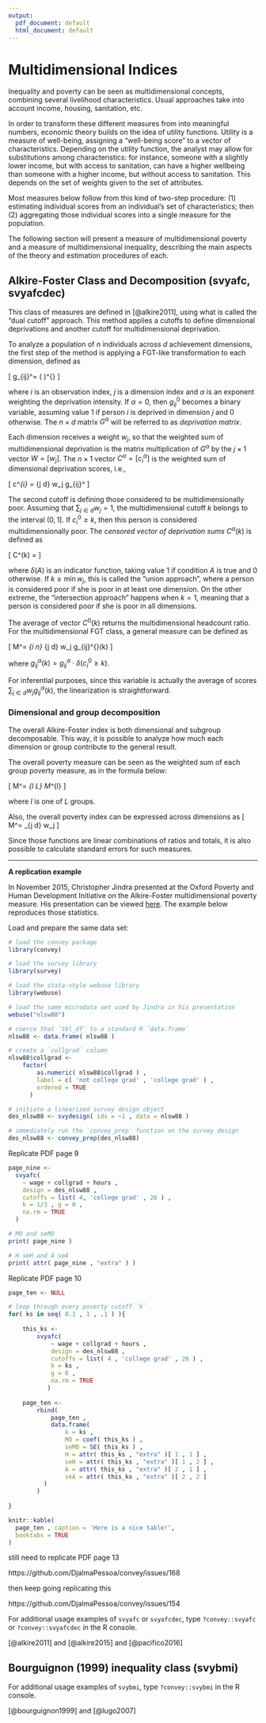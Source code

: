 ```yaml
---
output:
  pdf_document: default
  html_document: default
---
```

# Multidimensional Indices {#multidimensional}

Inequality and poverty can be seen as multidimensional concepts, combining several livelihood characteristics. Usual approaches take into account income, housing, sanitation, etc. 

In order to transform these different measures from into meaningful numbers, economic theory builds on the idea of utility functions. Utility is a measure of well-being, assigning a "well-being score" to a vector of characteristics. Depending on the utility function, the analyst may allow for substitutions among characteristics: for instance, someone with a slightly lower income, but with access to sanitation, can have a higher wellbeing than someone with a higher income, but without access to sanitation. This depends on the set of weights given to the set of attributes.

Most measures below follow from this kind of two-step procedure: (1) estimating individual scores from an individual's set of characteristics; then (2) aggregating those individual scores into a single measure for the population.

The following section will present a measure of multidimensional poverty and a measure of multidimensional inequality, describing the main aspects of the theory and estimation procedures of each.

## Alkire-Foster Class and Decomposition (svyafc, svyafcdec)

This class of measures are defined in [@alkire2011], using what is called the "dual cutoff" approach. This method applies a cutoffs to define dimensional deprivations and another cutoff for multidimensional deprivation. 

To analyze a population of $n$ individuals across $d$ achievement dimensions, the first step of the method is applying a FGT-like transformation to each dimension, defined as

\[
g_{ij}^\alpha = \bigg( \frac{ z_j - x_{ij} }{ z_j } \bigg)^{\alpha}
\]

where $i$ is an observation index, $j$ is a dimension index and $\alpha$ is an exponent weighting the deprivation intensity. If $\alpha=0$, then $g_{ij}^0$ becomes a binary variable, assuming value $1$ if person $i$ is deprived in dimension $j$ and $0$ otherwise. The $n \times d$ matrix $G^\alpha$ will be referred to as *deprivation matrix*.

Each dimension receives a weight $w_j$, so that the weighted sum of multidimensional deprivation is the matrix multiplication of $G^\alpha$ by the $j \times 1$ vector $W = [w_j]$. The $n \times 1$ vector $C^\alpha = [c^\alpha_i]$ is the weighted sum of dimensional deprivation scores, i.e.,

\[
c^\alpha_{i} = \sum_{j \in d} w_j g_{ij}^\alpha
\]

The second cutoff is defining those considered to be multidimensionally poor. Assuming that $\sum_{j \in d} w_j = 1$, the multidimensional cutoff $k$ belongs to the interval $(0,1]$. If $c^0_{i} \geqslant k$, then this person is considered multidimensionally poor. The *censored vector of deprivation sums* $C^\alpha(k)$ is defined as

\[
C^\alpha (k) = \bigg[ c_{ij}^\alpha \cdot \delta \big( c_{ij}^0 \geqslant k \big) \bigg] \text{,}
\]

where $\delta(A)$ is an indicator function, taking value $1$ if condition $A$ is true and $0$ otherwise. If $k \geqslant \min{ w_j }$, this is called the "union approach", where a person is considered poor if she is poor in at least one dimension. On the other extreme, the "intersection approach" happens when $k = 1$, meaning that a person is considered poor if she is poor in all dimensions.

The average of vector $C^0 (k)$ returns the multidimensional headcount ratio. For the multidimensional FGT class, a general measure can be defined as

\[
M^\alpha = \frac{1}{n} \sum_{i \in n} \sum_{j \in d} w_j g_{ij}^{\alpha}(k) \text{, } \alpha \geq 0 \text{,}
\]

where $g_{ij}^{\alpha}(k) = g_{ij}^\alpha \cdot \delta \big( c^0_i \geqslant k \big)$.

For inferential purposes, since this variable is actually the average of scores $\sum_{j \in d} w_j g_{ij}^{\alpha}(k)$, the linearization is straightforward.


### Dimensional and group decomposition

The overall Alkire-Foster index is both dimensional and subgroup decomposable. This way, it is possible to analyze how much each dimension or group contribute to the general result.

The overall poverty measure can be seen as the weighted sum of each group poverty measure, as in the formula below:

\[
M^\alpha = \sum_{l \in L} \frac{ n_l }{ n } M^\alpha_{l}
\]

where $l$ is one of $L$ groups.

Also, the overall poverty index can be expressed across dimensions as
\[
M^\alpha = \sum_{j \in d} w_j \bigg[ \frac{1}{n} \sum_{i \in n} g_{ij}^\alpha (k) \bigg] \text{.}
\]

Since those functions are linear combinations of ratios and totals, it is also possible to calculate standard errors for such measures.

---

**A replication example**

In November 2015, Christopher Jindra presented at the Oxford Poverty and Human Development Initiative on the Alkire-Foster multidimensional poverty measure. His presentation can be viewed [here](http://www.ophi.org.uk/wp-content/uploads/Jindra_151109_OPHISeminar.pdf). The example below reproduces those statistics.

Load and prepare the same data set:
```r
# load the convey package
library(convey)

# load the survey library
library(survey)

# load the stata-style webuse library
library(webuse)

# load the same microdata set used by Jindra in his presentation
webuse("nlsw88")

# coerce that `tbl_df` to a standard R `data.frame`
nlsw88 <- data.frame( nlsw88 )

# create a `collgrad` column
nlsw88$collgrad <-
    factor( 
        as.numeric( nlsw88$collgrad ) , 
        label = c( 'not college grad' , 'college grad' ) , 
        ordered = TRUE 
      )

# initiate a linearized survey design object
des_nlsw88 <- svydesign( ids = ~1 , data = nlsw88 )

# immediately run the `convey_prep` function on the survey design
des_nlsw88 <- convey_prep(des_nlsw88)
```


Replicate PDF page 9
```r
page_nine <-
  svyafc(
    ~ wage + collgrad + hours , 
    design = des_nlsw88 , 
    cutoffs = list( 4, 'college grad' , 26 ) , 
    k = 1/3 , g = 0 , 
    na.rm = TRUE
  )

# MO and seMO
print( page_nine )

# H seH and A seA
print( attr( page_nine , "extra" ) )
```


Replicate PDF page 10
```r
page_ten <- NULL

# loop through every poverty cutoff `k`
for( ks in seq( 0.1 , 1 , .1 ) ){
	
	this_ks <-
	    svyafc(
	        ~ wage + collgrad + hours , 
	        design = des_nlsw88 , 
	        cutoffs = list( 4 , 'college grad' , 26 ) , 
	        k = ks , 
	        g = 0 , 
	        na.rm = TRUE 
	       )
	
	page_ten <-
	    rbind(
	        page_ten ,
	        data.frame( 
	            k = ks , 
	            MO = coef( this_ks ) ,
	            seMO = SE( this_ks ) ,
	            H = attr( this_ks , "extra" )[ 1 , 1 ] ,
	            seH = attr( this_ks , "extra" )[ 1 , 2 ] ,
	            A = attr( this_ks , "extra" )[ 2 , 1 ] ,
	            seA = attr( this_ks , "extra" )[ 2 , 2 ]
          )
	    )
	
}

knitr::kable(
  page_ten , caption = 'Here is a nice table!',
  booktabs = TRUE
)
```

still need to replicate PDF page 13

https://github.com/DjalmaPessoa/convey/issues/168


then keep going replicating this

https://github.com/DjalmaPessoa/convey/issues/154





For additional usage examples of `svyafc` or `svyafcdec`, type `?convey::svyafc` or `?convey::svyafcdec` in the R console.



[@alkire2011] and [@alkire2015] and [@pacifico2016]



## Bourguignon (1999) inequality class (svybmi)




For additional usage examples of `svybmi`, type `?convey::svybmi` in the R console.


[@bourguignon1999] and [@lugo2007]

